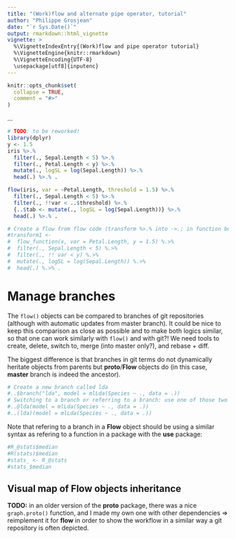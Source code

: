 ```yaml
---
title: "(Work)flow and alternate pipe operator, tutorial"
author: "Philippe Grosjean"
date: "`r Sys.Date()`"
output: rmarkdown::html_vignette
vignette: >
  %\VignetteIndexEntry{(Work)flow and pipe operator tutorial}
  %\VignetteEngine{knitr::rmarkdown}
  %\VignetteEncoding{UTF-8}
  \usepackage[utf8]{inputenc}
---
```


```r
knitr::opts_chunk$set(
  collapse = TRUE,
  comment = "#>"
)
```

...


```r
# TODO: to be reworked!
library(dplyr)
y <- 1.5
iris %>.%
  filter(., Sepal.Length < 5) %>.%
  filter(., Petal.Length < y) %>.%
  mutate(., logSL = log(Sepal.Length)) %>.%
  head(.) %>.% .

flow(iris, var = ~Petal.Length, threshold = 1.5) %>.%
  filter(., Sepal.Length < 5) %>.%
  filter(., !!var < ..$threshold) %>.%
  {..$tab <- mutate(., logSL = log(Sepal.Length))} %>.%
  head(.) %>.% .
```


```r
# Create a flow from flow code (transform %>.% into ->.; in function body!)
#transform1 <-
#  flow_function(x, var = Petal.Length, y = 1.5) %.>%
#  filter(., Sepal.Length < 5) %.>%
#  filter(., !! var < y) %.>%
#  mutate(., logSL = log(Sepal.Length)) %.>%
#  head(.) %.>% .
```

# Manage branches

The `flow()` objects can be compared to branches of git repositories (although with automatic updates from master branch). It could be nice to keep this comparison as close as possible and to make both logics similar, so that one can work similarly with `flow()` and with git?! We need tools to create, delete, switch to, merge (into master only?), and rebase + diff.

The biggest difference is that branches in git terms do not dynamically heritate objects from parents but **proto**/**Flow** objects do (in this case, **master** branch is indeed the ancestor).

```r
# Create a new branch called lda
#..$branch("lda", model = mlLda(Species ~ ., data = .))
# Switching to a branch or referring to a branch: use one of those two syntaxes
#..@lda(model = mlLda(Species ~ ., data = .))
#..(lda)(model = mlLda(Species ~ ., data = .))
```

Note that refering to a branch in a **Flow** object should be using a similar syntax as refering to a function in a package with the **use** package:

```r
#R_@stats$median
#R(stats)$median
#stats_ <- R_@stats
#stats_$median
```


## Visual map of Flow objects inheritance

**TODO:** in an older version of the **proto** package, there was a nice `graph.proto()` function, and I made my own one with other dependencies => reimplement it for **flow** in order to show the workflow in a similar way a git repository is often depicted.
